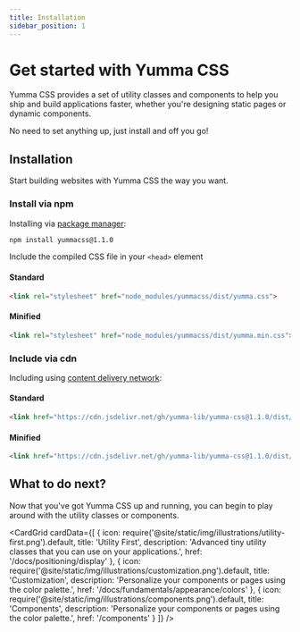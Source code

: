 ```yaml
---
title: Installation
sidebar_position: 1
---
```



# Get started with Yumma CSS

Yumma CSS provides a set of utility classes and components to help you ship and build applications faster, whether you're designing static pages or dynamic components.

No need to set anything up, just install and off you go!

## Installation

Start building websites with Yumma CSS the way you want.

### Install via npm

Installing via [package manager](https://www.npmjs.com/package/yummacss):

```bash
npm install yummacss@1.1.0
```

Include the compiled CSS file in your `<head>` element

#### Standard

```html
<link rel="stylesheet" href="node_modules/yummacss/dist/yumma.css">
```
#### Minified

```html
<link rel="stylesheet" href="node_modules/yummacss/dist/yumma.min.css">
```

### Include via cdn

Including using [content delivery network](https://www.jsdelivr.com/package/npm/yummacss):

#### Standard

```html
<link href="https://cdn.jsdelivr.net/gh/yumma-lib/yumma-css@1.1.0/dist/yumma.css" rel="stylesheet" crossorigin="anonymous">
```

#### Minified

```html
<link href="https://cdn.jsdelivr.net/gh/yumma-lib/yumma-css@1.1.0/dist/yumma.min.css" rel="stylesheet" crossorigin="anonymous">
```

## What to do next?

Now that you've got Yumma CSS up and running, you can begin to play around with the utility classes or components.

<CardGrid
 cardData={[
    {
      icon: require('@site/static/img/illustrations/utility-first.png').default,
      title: 'Utility First',
      description: 'Advanced tiny utility classes that you can use on your applications.',
      href: '/docs/positioning/display'
    },
    {
      icon: require('@site/static/img/illustrations/customization.png').default,
      title: 'Customization',
      description: 'Personalize your components or pages using the color palette.',
      href: '/docs/fundamentals/appearance/colors'
    },
    {
      icon: require('@site/static/img/illustrations/components.png').default,
      title: 'Components',
      description: 'Personalize your components or pages using the color palette.',
      href: '/components'
    }
 ]}
/>